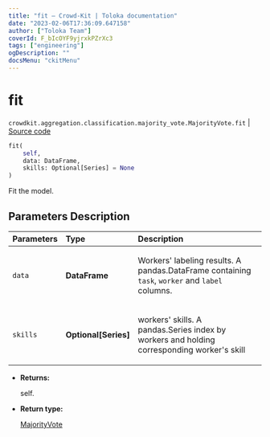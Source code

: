 ```yaml
---
title: "fit — Crowd-Kit | Toloka documentation"
date: "2023-02-06T17:36:09.647158"
author: ["Toloka Team"]
coverId: F_bIcOYF9yjrxkPZrXc3
tags: ["engineering"]
ogDescription: ""
docsMenu: "ckitMenu"
---
```


# fit
`crowdkit.aggregation.classification.majority_vote.MajorityVote.fit` | [Source code](https://github.com/Toloka/crowd-kit/blob/v1.2.0/crowdkit/aggregation/classification/majority_vote.py#L82)

```python
fit(
    self,
    data: DataFrame,
    skills: Optional[Series] = None
)
```

Fit the model.

## Parameters Description

| Parameters | Type | Description |
| :----------| :----| :-----------|
`data`|**DataFrame**|<p>Workers&#x27; labeling results. A pandas.DataFrame containing `task`, `worker` and `label` columns.</p>
`skills`|**Optional\[Series\]**|<p>workers&#x27; skills. A pandas.Series index by workers and holding corresponding worker&#x27;s skill</p>

* **Returns:**

  self.

* **Return type:**

  [MajorityVote](/docs/crowd-kit/reference/crowdkit.aggregation.classification.majority_vote.MajorityVote)
